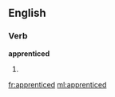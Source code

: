==English==

===Verb===
'''apprenticed'''

# {{past of|[[apprentice]]}}

{{anagrams:en/acdeeinpprt}}
[[fr:apprenticed]]
[[ml:apprenticed]]